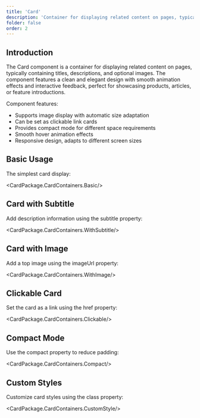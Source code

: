 ```yaml
---
title: 'Card'
description: 'Container for displaying related content on pages, typically containing titles, descriptions, and optional images'
folder: false
order: 2
---
```



## Introduction

The Card component is a container for displaying related content on pages, typically containing titles, descriptions, and optional images. The component features a clean and elegant design with smooth animation effects and interactive feedback, perfect for showcasing products, articles, or feature introductions.

Component features:
- Supports image display with automatic size adaptation
- Can be set as clickable link cards
- Provides compact mode for different space requirements
- Smooth hover animation effects
- Responsive design, adapts to different screen sizes

## Basic Usage

The simplest card display:

<CardPackage.CardContainers.Basic/>

## Card with Subtitle

Add description information using the subtitle property:

<CardPackage.CardContainers.WithSubtitle/>

## Card with Image

Add a top image using the imageUrl property:

<CardPackage.CardContainers.WithImage/>

## Clickable Card

Set the card as a link using the href property:

<CardPackage.CardContainers.Clickable/>

## Compact Mode

Use the compact property to reduce padding:

<CardPackage.CardContainers.Compact/>

## Custom Styles

Customize card styles using the class property:

<CardPackage.CardContainers.CustomStyle/> 
